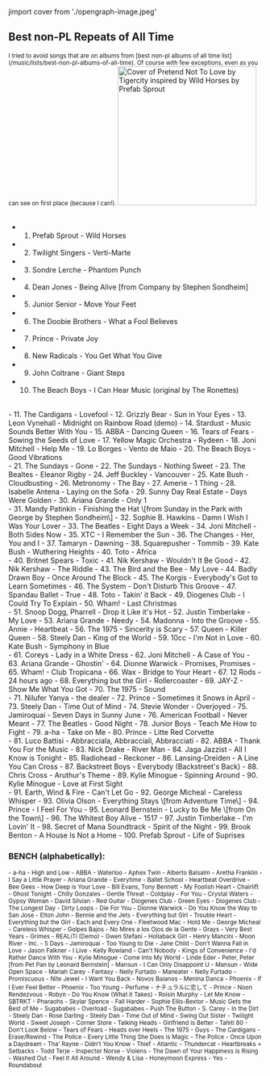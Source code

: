 jimport cover from './opengraph-image.jpeg'

## Best non-PL Repeats of All Time

<small>
I tried to avoid songs that are on albums from [best non-pl albums of all time list](/music/lists/best-non-pl-albums-of-all-time).
Of course with few exceptions, even as you can see on first place (because I can!).
</small>

<img src={cover.src} height="275" title="Cover of Pretend Not To Love by Tigercity inspired by Wild Horses by Prefab Sprout" />
<br/>
<br/>

- 1. Prefab Sprout - Wild Horses
- 2. Twilight Singers - Verti-Marte
- 3. Sondre Lerche - Phantom Punch
- 4. Dean Jones - Being Alive \[from Company by Stephen Sondheim\]
- 5. Junior Senior - Move Your Feet
- 6. The Doobie Brothers - What a Fool Believes
- 7. Prince - Private Joy
- 8. New Radicals - You Get What You Give
- 9. John Coltrane - Giant Steps
- 10. The Beach Boys - I Can Hear Music (original by The Ronettes)

<br/>
- 11. The Cardigans - Lovefool
- 12. Grizzly Bear - Sun in Your Eyes
- 13. Leon Vynehall - Midnight on Rainbow Road (demo)
- 14. Stardust - Music Sounds Better With You     
- 15. ABBA - Dancing Queen
- 16. Tears of Fears - Sowing the Seeds of Love
- 17. Yellow Magic Orchestra - Rydeen
- 18. Joni Mitchell - Help Me
- 19. Lo Borges - Vento de Maio
- 20. The Beach Boys - Good Vibrations

<br/>
- 21. The Sundays - Gone
- 22. The Sundays - Nothing Sweet
- 23. The Bealtes - Eleanor Rigby
- 24. Jeff Buckley - Vancouver
- 25. Kate Bush - Cloudbusting
- 26. Metronomy - The Bay
- 27. Amerie - 1 Thing
- 28. Isabelle Antena - Laying on the Sofa
- 29. Sunny Day Real Estate - Days Were Golden
- 30. Ariana Grande - Only 1

<br/>
- 31. Mandy Patinkin - Finishing the Hat \[from Sunday in the Park with George by Stephen Sondheim\]
- 32. Sophie B. Hawkins - Damn I Wish I Was Your Lover
- 33. The Beatles - Eight Days a Week
- 34. Joni Mitchell - Both Sides Now
- 35. XTC - I Remember the Sun
- 36. The Changes - Her, You and I
- 37. Tamaryn - Dawning
- 38. Squarepusher - Tommib
- 39. Kate Bush - Wuthering Heights
- 40. Toto - Africa

<br/>
- 40. Britnet Spears - Toxic
- 41. Nik Kershaw - Wouldn't It Be Good
- 42. Nik Kershaw - The Riddle
- 43. The Bird and the Bee - My Love
- 44. Badly Drawn Boy - Once Around The Block
- 45. The Korgis - Everybody's Got to Learn Sometimes
- 46. The System - Don't Disturb This Groove
- 47. Spandau Ballet - True
- 48. Toto - Takin' it Back
- 49. Diogenes Club - I Could Try To Explain
- 50. Wham! - Last Christmas

<br/>
- 51. Snoop Dogg, Pharrell - Drop it Like it's Hot
- 52. Justin Timberlake - My Love
- 53. Ariana Grande - Needy
- 54. Madonna - Into the Groove
- 55. Annie - Heartbeat
- 56. The 1975 - Sincerity is Scary
- 57. Queen - Killer Queen
- 58. Steely Dan - King of the World
- 59. 10cc - I'm Not in Love
- 60. Kate Bush - Symphony in Blue

<br/>
- 61. Coreys - Lady in a White Dress
- 62. Joni Mitchell - A Case of You
- 63. Ariana Grande - Ghostin'
- 64. Dionne Warwick - Promises, Promises
- 65. Wham! - Club Tropicana
- 66. Wax - Bridge to Your Heart
- 67. 12 Rods - 24 hours ago
- 68. Everything but the Girl - Rollercoaster
- 69. JAY-Z - Show Me What You Got 
- 70. The 1975 - Sound

<br/>
- 71. Nilufer Yanya - the dealer
- 72. Prince - Sometimes it Snows in April
- 73. Steely Dan - Time Out of Mind
- 74. Stevie Wonder - Overjoyed
- 75. Jamiroquai - Seven Days in Sunny June
- 76. American Football - Never Meant
- 77. The Beatles - Good Night
- 78. Junior Boys - Teach Me How to Fight
- 79. a-ha - Take on Me
- 80. Prince - Litte Red Corvette

<br/>
- 81. Luco Battisi - Abbracciala, Abbracciali, Abbracciati
- 82. ABBA - Thank You For the Music
- 83. Nick Drake - River Man
- 84. Jaga Jazzist - All I Know is Tonight
- 85. Radiohead - Reckoner
- 86. Lansing-Dreiden - A Line You Can Cross
- 87. Backstreet Boys - Everybody (Backstreet's Back)
- 88. Chris Cross - Aruthur's Theme
- 89. Kylie Minogue - Spinning Around
- 90. Kylie Minogue - Love at First Sight

<br/>
- 91. Earth, Wind & Fire - Can't Let Go
- 92. George Micheal - Careless Whisper
- 93. Olivia Olson - Everything Stays \[from Adventure Time\]
- 94. Prince - I Feel For You
- 95. Leonard Bernstein - Lucky to Be Me \[from On the Town\]
- 96. The Whitest Boy Alive - 1517
- 97. Justin Timberlake - I'm Lovin' It
- 98. Secret of Mana Soundtrack - Spirit of the Night
- 99. Brook Benton - A House Is Not a Home
- 100. Prefab Sprout - Life of Suprises

### BENCH (alphabetically):

<small>
- a-ha - High and Low
- ABBA - Waterloo
- Aphex Twin - Alberto Balsalm
- Aretha Franklin - I Say a Little Prayer
- Ariana Grande - Everytime
- Ballet School - Heartbeat Overdrive
- Bee Gees - How Deep is Your Love
- Bill Evans, Tony Bennett - My Foolish Heart
- Chairlift - Ghost Tonight
- Chilly Gonzales - Gentle Threat
- Coldplay - For You
- Crystal Waters - Gypsy Woman
- David Silvian - Red Guitar
- Diogenes Club - Green Eyes
- Diogenes Club - The Longest Day
- Dirty Loops - Die For You
- Dionne Warwick - Do You Know the Way to San Jose
- Elton John - Bennie and the Jets
- Everything but Girl - Trouble Heart
- Everything but the Girl - Each and Every One
- Fleetwood Mac - Hold Me
- George Micheal - Careless Whisper
- Golpes Bajos - No Mires a los Ojos de la Gente
- Grays - Very Best Years
- Grimes - REALiTi (Demo)
- Gwen Stefani - Hollaback Girl
- Henry Mancini - Moon River
- Inc. - 5 Days
- Jamiroquai - Too Young to Die
- Jane Child - Don't Wanna Fall in Love
- Jason Falkner - I Live
- Kelly Rowland - Can't Nobody
- Kings of Convenience - I'd Rather Dance With You
- Kylie Minogue - Come Into My World
- Linde Eder - Peter, Peter [from Pet Pan by Leonard Bernstein]
- Mansun - I Can Only Disappoint U
- Mansun - Wide Open Space
- Mariah Carey - Fantasy
- Nelly Furtado - Maneater
- Nelly Furtado - Promiscuous
- Nite Jewel - I Want You Back
- Novos Baianos - Menina Danca
- Phoenix - If I Ever Feel Better
- Phoenix - Too Young
- Perfume - ナチュラルに恋して
- Prince - Noon Rendezvous
- Robyn - Do You Know (What it Takes)
- Roisin Murphy - Let Me Know
- SBTRKT - Pharaohs
- Skylar Spence - Fall Harder
- Sophie Ellis-Bextor - Music Gets the Best of Me
- Sugababes - Overload
- Sugababes - Push The Button
- S. Carey - In the Dirt
- Steely Dan - Rose Darling
- Steely Dan - Time Out of Mind
- Swing Out Sister - Twilight World
- Sweet Joseph - Corner Store
- Talking Heads - Girlfriend is Better
- Tahiti 80 - Don't Look Below
- Tears of Fears - Heads over Heels
- The 1975 - Guys
- The Cardigans - Erase/Rewind
- The Police - Every Little Thing She Does is Magic
- The Police - Once Upon a Daydream
- Tha' Rayne - Didn't You Know
- Thief - Atlantic
- Thundercat - Heartbreaks + Setbacks
- Todd Terje - Inspector Norse
- Violens - The Dawn of Your Happiness is Rising
- Washed Out - Feel It All Around
- Wendy & Lisa - Honeymoon Express
- Yes - Roundabout
</small>
